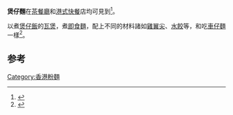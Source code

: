 '''煲仔麵'''在[[茶餐廳|茶餐廳]]和[[港式快餐|港式快餐]]店均可見到<ref>{{Cite book|title=浦东生活年鉴 餐饮版|last=上海市浦东新区史志编纂委员会办公室编|first=|publisher=北京：线装书局|year=2006.07|isbn=7-80106-596-4|location=|pages=97}}</ref>。

以煮[[煲仔飯|煲仔飯]]的[[瓦煲|瓦煲]]，煮[[即食麵|即食麵]]，配上不同的材料諸如[[雞翅|雞翼尖]]、[[水餃|水餃]]等，和吃[[車仔麵|車仔麵]]一樣<ref>{{Cite book|title=酱料拌面炒饭|last=台湾生活品味文化有限公司编著|first=|publisher=长春：吉林科学技术出版社|year=2005.06|isbn=7-5384-3092-X|location=|pages=49}}</ref>。

==参考==
{{reflist}}
{{food-stub}}

[[Category:香港粉麵|Category:香港粉麵]]